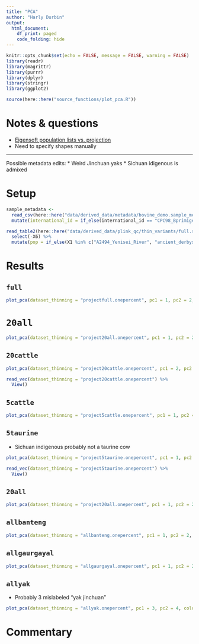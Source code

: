 ```yaml
---
title: "PCA"
author: "Harly Durbin"
output:
  html_document:
    df_print: paged
    code_folding: hide
---
```


```r
knitr::opts_chunk$set(echo = FALSE, message = FALSE, warning = FALSE)
library(readr)
library(magrittr)
library(purrr)
library(dplyr)
library(stringr)
library(ggplot2)

source(here::here("source_functions/plot_pca.R"))
```

# Notes & questions

* [Eigensoft population lists vs. projection](https://compvar-workshop.readthedocs.io/en/latest/contents/02_pca/pca.html#population-lists-vs-projection)
* Need to specify shapes manually

---

Possible metadata edits:
* Weird Jinchuan yaks
* Sichuan idigenous is admixed

# Setup

```r
sample_metadata <- 
  read_csv(here::here("data/derived_data/metadata/bovine_demo.sample_metadata.csv")) %>% 
  mutate(international_id = if_else(international_id == "CPC98_Bprimigenius_EnglandDerbyshire_5936", "ancient_derbyshire", international_id))
```

```r
read_table2(here::here("data/derived_data/plink_qc/thin_variants/full.superthin/merge_thinned.full.superthin.fam"), col_names = FALSE) %>% 
  select(-X6) %>% 
  mutate(pop = if_else(X1 %in% c("A2494_Yenisei_River", "ancient_derbyshire"), "ancient", "modern"))
```


# Results

## `full`

```r
plot_pca(dataset_thinning = "projectfull.onepercent", pc1 = 1, pc2 = 2, color_var = species, shape_var = continent)
```

# `20all`

```r
plot_pca(dataset_thinning = "project20all.onepercent", pc1 = 1, pc2 = 2, color_var = continent, shape_var = species)
```

## `20cattle`

```r
plot_pca(dataset_thinning = "project20cattle.onepercent", pc1 = 2, pc2 = 3, color_var = continent, shape_var = species)
```

```r
read_vec(dataset_thinning = "project20cattle.onepercent") %>% 
  View()
```

## `5cattle`

```r
plot_pca(dataset_thinning = "project5cattle.onepercent", pc1 = 1, pc2 = 2, color_var = continent, shape_var = species)
```

## `5taurine`

* Sichuan indigenous probably not a taurine cow

```r
plot_pca(dataset_thinning = "project5taurine.onepercent", pc1 = 1, pc2 = 2, color_var = region)
```

```r
read_vec(dataset_thinning = "project5taurine.onepercent") %>% 
  View()
```

## `20all`

```r
plot_pca(dataset_thinning = "project20all.onepercent", pc1 = 1, pc2 = 2, color_var = species)
```

## `allbanteng`

```r
plot_pca(dataset_thinning = "allbanteng.onepercent", pc1 = 1, pc2 = 2, color_var = population)
```

## `allgaurgayal`

```r
plot_pca(dataset_thinning = "allgaurgayal.onepercent", pc1 = 1, pc2 = 2, color_var = population)
```

## `allyak`

* Probably 3 mislabeled "yak jinchuan"

```r
plot_pca(dataset_thinning = "allyak.onepercent", pc1 = 3, pc2 = 4, color_var = population)
```

# Commentary